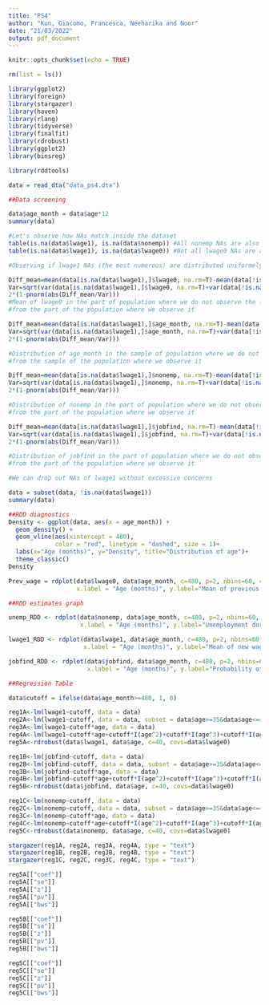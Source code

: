 ```yaml
---
title: "PS4"
author: "Kun, Giacomo, Francesca, Neeharika and Noor"
date: "21/03/2022"
output: pdf_document
---
```


```r
knitr::opts_chunk$set(echo = TRUE)
```

```r
rm(list = ls())

library(ggplot2)
library(foreign)
library(stargazer)
library(haven)
library(rlang)
library(tidyverse)
library(finalfit)
library(rdrobust)
library(ggplot2)
library(binsreg)
```


```r
library(rddtools)

data = read_dta("data_ps4.dta")

```

```r
##Data screening

data$age_month = data$age*12
summary(data)

#Let's observe how NAs match inside the dataset
table(is.na(data$lwage1), is.na(data$nonemp)) #All nonemp NAs are also lwage1 NAs
table(is.na(data$lwage1), is.na(data$lwage0)) #Not all lwage0 NAs are also lwage1 NAs

#Observing if lwage1 NAs (the most numerous) are distributed uniformely across the dataset

Diff_mean=mean(data[is.na(data$lwage1),]$lwage0, na.rm=T)-mean(data[!is.na(data$lwage1),]$lwage0, na.rm=T)
Var=sqrt(var(data[is.na(data$lwage1),]$lwage0, na.rm=T)+var(data[!is.na(data$lwage1),]$lwage0, na.rm=T))
2*(1-pnorm(abs(Diff_mean/Var)))
#Mean of lwage0 in the part of population where we do not observe the lwage1 is not statistically different
#from the part of the population where we observe it

Diff_mean=mean(data[is.na(data$lwage1),]$age_month, na.rm=T)-mean(data[!is.na(data$lwage1),]$age_month, na.rm=T)
Var=sqrt(var(data[is.na(data$lwage1),]$age_month, na.rm=T)+var(data[!is.na(data$lwage1),]$age_month, na.rm=T))
2*(1-pnorm(abs(Diff_mean/Var)))
```
```r
#Distribution of age_month in the sample of population where we do not observe the lwage1 is not statistically different
#from the sample of the population where we observe it

Diff_mean=mean(data[is.na(data$lwage1),]$nonemp, na.rm=T)-mean(data[!is.na(data$lwage1),]$nonemp, na.rm=T)
Var=sqrt(var(data[is.na(data$lwage1),]$nonemp, na.rm=T)+var(data[!is.na(data$lwage1),]$nonemp, na.rm=T))
2*(1-pnorm(abs(Diff_mean/Var)))

#Distribution of nonemp in the part of population where we do not observe the lwage1 is not statistically different
#from the part of the population where we observe it

Diff_mean=mean(data[is.na(data$lwage1),]$jobfind, na.rm=T)-mean(data[!is.na(data$lwage1),]$jobfind, na.rm=T)
Var=sqrt(var(data[is.na(data$lwage1),]$jobfind, na.rm=T)+var(data[!is.na(data$lwage1),]$jobfind, na.rm=T))
2*(1-pnorm(abs(Diff_mean/Var)))
```
```r
#Distribution of jobfind in the part of population where we do not observe the lwage1 is not statistically different
#from the part of the population where we observe it

#We can drop out NAs of lwage1 without excessive concerns

data = subset(data, !is.na(data$lwage1))
summary(data)

##RDD diagnostics
Density <- ggplot(data, aes(x = age_month)) +
  geom_density() + 
  geom_vline(aes(xintercept = 480), 
             color = "red", linetype = "dashed", size = 1)+
  labs(x="Age (months)", y="Density", title="Distribution of age")+
  theme_classic()
Density

Prev_wage = rdplot(data$lwage0, data$age_month, c=480, p=2, nbins=60, col.dots = "black",
                   x.label = "Age (months)", y.label="Mean of previous wage (log)", title = "" )

##RDD estimates graph

unemp_RDD <- rdplot(data$nonemp, data$age_month, c=480, p=2, nbins=60, col.dots = "black",
                    x.label = "Age (months)", y.label="Unemployment duration", title = "" )

lwage1_RDD <- rdplot(data$lwage1, data$age_month, c=480, p=2, nbins=60, col.dots = "black",
                     x.label = "Age (months)", y.label="Mean of new wage (log)", title = "" )

jobfind_RDD <- rdplot(data$jobfind, data$age_month, c=480, p=2, nbins=60, col.dots = "black",
                      x.label = "Age (months)", y.label="Probability of finding a new job", title = "" )
```
```r
##Regression Table

data$cutoff = ifelse(data$age_month>=480, 1, 0)

reg1A<-lm(lwage1~cutoff, data = data)
reg2A<-lm(lwage1~cutoff, data = data, subset = data$age>=35&data$age<=45)
reg3A<-lm(lwage1~cutoff*age, data = data)
reg4A<-lm(lwage1~cutoff*age+cutoff*I(age^2)+cutoff*I(age^3)+cutoff*I(age^4), data = data)
reg5A<-rdrobust(data$lwage1, data$age, c=40, covs=data$lwage0)
```
```r
reg1B<-lm(jobfind~cutoff, data = data)
reg2B<-lm(jobfind~cutoff, data = data, subset = data$age>=35&data$age<=45)
reg3B<-lm(jobfind~cutoff*age, data = data)
reg4B<-lm(jobfind~cutoff*age+cutoff*I(age^2)+cutoff*I(age^3)+cutoff*I(age^4), data = data)
reg5B<-rdrobust(data$jobfind, data$age, c=40, covs=data$lwage0)
```

```r
reg1C<-lm(nonemp~cutoff, data = data)
reg2C<-lm(nonemp~cutoff, data = data, subset = data$age>=35&data$age<=45)
reg3C<-lm(nonemp~cutoff*age, data = data)
reg4C<-lm(nonemp~cutoff*age+cutoff*I(age^2)+cutoff*I(age^3)+cutoff*I(age^4), data = data)
reg5C<-rdrobust(data$nonemp, data$age, c=40, covs=data$lwage0)

```

```r
stargazer(reg1A, reg2A, reg3A, reg4A, type = "text")
stargazer(reg1B, reg2B, reg3B, reg4B, type = "text")
stargazer(reg1C, reg2C, reg3C, reg4C, type = "text")

reg5A[["coef"]]
reg5A[["se"]]
reg5A[["z"]]
reg5A[["pv"]]
reg5A[["bws"]]

reg5B[["coef"]]
reg5B[["se"]]
reg5B[["z"]]
reg5B[["pv"]]
reg5B[["bws"]]

reg5C[["coef"]]
reg5C[["se"]]
reg5C[["z"]]
reg5C[["pv"]]
reg5C[["bws"]]
```

